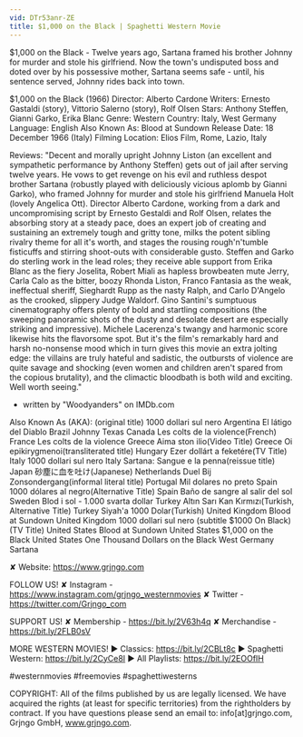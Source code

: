 ```yaml
---
vid: DTr53anr-ZE
title: $1,000 on the Black | Spaghetti Western Movie
---
```


$1,000 on the Black - Twelve years ago, Sartana framed his brother Johnny for murder and stole his girlfriend. Now the town's undisputed boss and doted over by his possessive mother, Sartana seems safe - until, his sentence served, Johnny rides back into town.

$1,000 on the Black (1966)
Director: Alberto Cardone
Writers: Ernesto Gastaldi (story), Vittorio Salerno (story), Rolf Olsen
Stars: Anthony Steffen, Gianni Garko, Erika Blanc
Genre: Western
Country: Italy, West Germany
Language: English
Also Known As: Blood at Sundown
Release Date: 18 December 1966 (Italy)
Filming Location: Elios Film, Rome, Lazio, Italy

Reviews:
"Decent and morally upright Johnny Liston (an excellent and sympathetic performance by Anthony Steffen) gets out of jail after serving twelve years. He vows to get revenge on his evil and ruthless despot brother Sartana (robustly played with deliciously vicious aplomb by Gianni Garko), who framed Johnny for murder and stole his girlfriend Manuela Holt (lovely Angelica Ott). 
Director Alberto Cardone, working from a dark and uncompromising script by Ernesto Gestaldi and Rolf Olsen, relates the absorbing story at a steady pace, does an expert job of creating and sustaining an extremely tough and gritty tone, milks the potent sibling rivalry theme for all it's worth, and stages the rousing rough'n'tumble fisticuffs and stirring shoot-outs with considerable gusto. Steffen and Garko do sterling work in the lead roles; they receive able support from Erika Blanc as the fiery Joselita, Robert Miali as hapless browbeaten mute Jerry, Carla Calo as the bitter, boozy Rhonda Liston, Franco Fantasia as the weak, ineffectual sheriff, Sieghardt Rupp as the nasty Ralph, and Carlo D'Angelo as the crooked, slippery Judge Waldorf. Gino Santini's sumptuous cinematography offers plenty of bold and startling compositions (the sweeping panoramic shots of the dusty and desolate desert are especially striking and impressive). Michele Lacerenza's twangy and harmonic score likewise hits the flavorsome spot. 
But it's the film's remarkably hard and harsh no-nonsense mood which in turn gives this movie an extra jolting edge: the villains are truly hateful and sadistic, the outbursts of violence are quite savage and shocking (even women and children aren't spared from the copious brutality), and the climactic bloodbath is both wild and exciting. Well worth seeing."
- written by "Woodyanders" on IMDb.com

Also Known As (AKA):
(original title) 1000 dollari sul nero
Argentina El látigo del Diablo
Brazil Johnny Texas
Canada Les colts de la violence(French)
France Les colts de la violence
Greece Aima ston ilio(Video Title)
Greece Oi epikirygmenoi(transliterated title)
Hungary Ezer dollárt a feketére(TV Title)
Italy 1000 dollari sul nero
Italy Sartana: Sangue e la penna(reissue title)
Japan 砂塵に血を吐け(Japanese)
Netherlands Duel Bij Zonsondergang(informal literal title)
Portugal Mil dolares no preto
Spain 1000 dólares al negro(Alternative Title)
Spain Baño de sangre al salir del sol
Sweden Blod i sol - 1.000 svarta dollar
Turkey Altın Sarı Kan Kırmızı(Turkish, Alternative Title)
Turkey Siyah'a 1000 Dolar(Turkish)
United Kingdom Blood at Sundown
United Kingdom 1000 dollari sul nero (subtitle $1000 On Black)(TV Title)
United States Blood at Sundown
United States $1,000 on the Black
United States One Thousand Dollars on the Black
West Germany Sartana

✘ Website: https://www.grjngo.com

FOLLOW US!
✘ Instagram - https://www.instagram.com/grjngo_westernmovies
✘ Twitter - https://twitter.com/Grjngo_com

SUPPORT US!
✘ Membership - https://bit.ly/2V63h4q
✘ Merchandise - https://bit.ly/2FLB0sV

MORE WESTERN MOVIES! 
► Classics: https://bit.ly/2CBLt8c 
► Spaghetti Western: https://bit.ly/2CyCe8I 
► All Playlists: https://bit.ly/2EOOfIH 

#westernmovies #freemovies #spaghettiwesterns

COPYRIGHT: All of the films published by us are legally licensed. We have acquired the rights (at least for specific territories) from the rightholders by contract. If you have questions please send an email to: info[at]grjngo.com, Grjngo GmbH, www.grjngo.com.